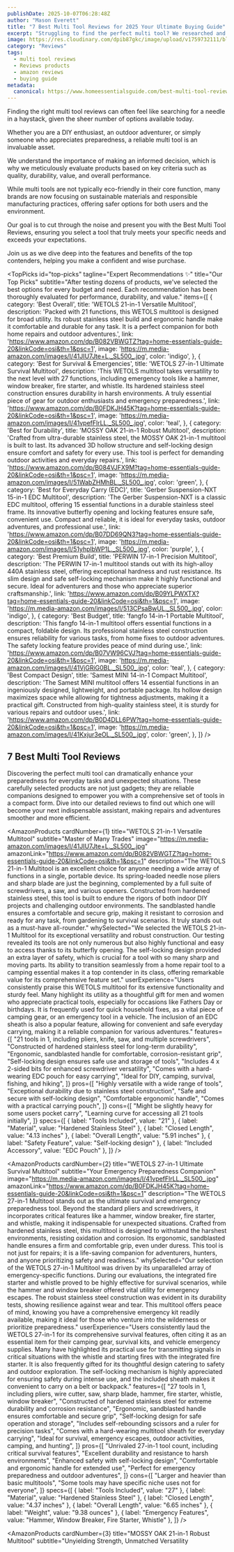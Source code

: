 ```yaml
---
publishDate: 2025-10-07T06:28:48Z
author: "Mason Everett"
title: "7 Best Multi Tool Reviews for 2025 Your Ultimate Buying Guide"
excerpt: "Struggling to find the perfect multi tool? We researched and tested the top multi tool reviews to help you confidently choose the ideal tool for your needs and budget."
image: https://res.cloudinary.com/dpib87gkc/image/upload/v1759732111/blog_image_1759732111_gzb53h.webp
category: "Reviews"
tags:
  - multi tool reviews
  - Reviews products
  - amazon reviews
  - buying guide
metadata:
  canonical: https://www.homeessentialsguide.com/best-multi-tool-reviews
---
```



<p>Finding the right multi tool reviews can often feel like searching for a needle in a haystack, given the sheer number of options available today.</p>
<p>Whether you are a DIY enthusiast, an outdoor adventurer, or simply someone who appreciates preparedness, a reliable multi tool is an invaluable asset.</p>
<p>We understand the importance of making an informed decision, which is why we meticulously evaluate products based on key criteria such as quality, durability, value, and overall performance.</p>
<p>While multi tools are not typically eco-friendly in their core function, many brands are now focusing on sustainable materials and responsible manufacturing practices, offering safer options for both users and the environment.</p>
<p>Our goal is to cut through the noise and present you with the Best Multi Tool Reviews, ensuring you select a tool that truly meets your specific needs and exceeds your expectations.</p>
<p>Join us as we dive deep into the features and benefits of the top contenders, helping you make a confident and wise purchase.</p>

<TopPicks
  id="top-picks"
  tagline="Expert Recommendations ✨"
  title="Our Top Picks"
  subtitle="After testing dozens of products, we've selected the best options for every budget and need. Each recommendation has been thoroughly evaluated for performance, durability, and value."
  items={[
    {
      category: 'Best Overall',
      title: 'WETOLS 21-in-1 Versatile Multitool',
      description: 'Packed with 21 functions, this WETOLS multitool is designed for broad utility. Its robust stainless steel build and ergonomic handle make it comfortable and durable for any task. It is a perfect companion for both home repairs and outdoor adventures.',
      link: 'https://www.amazon.com/dp/B082VBWGTZ?tag=home-essentials-guide-20&linkCode=osi&th=1&psc=1',
      image: 'https://m.media-amazon.com/images/I/41JIU7Jte+L._SL500_.jpg',
      color: 'indigo',
    },
    {
      category: 'Best for Survival & Emergencies',
      title: 'WETOLS 27-in-1 Ultimate Survival Multitool',
      description: 'This WETOLS multitool takes versatility to the next level with 27 functions, including emergency tools like a hammer, window breaker, fire starter, and whistle. Its hardened stainless steel construction ensures durability in harsh environments. A truly essential piece of gear for outdoor enthusiasts and emergency preparedness.',
      link: 'https://www.amazon.com/dp/B0FDKJH45K?tag=home-essentials-guide-20&linkCode=osi&th=1&psc=1',
      image: 'https://m.media-amazon.com/images/I/41vpefFlrLL._SL500_.jpg',
      color: 'teal',
    },
    {
      category: 'Best for Durability',
      title: 'MOSSY OAK 21-in-1 Robust Multitool',
      description: 'Crafted from ultra-durable stainless steel, the MOSSY OAK 21-in-1 multitool is built to last. Its advanced 3D hollow structure and self-locking design ensure comfort and safety for every use. This tool is perfect for demanding outdoor activities and everyday repairs.',
      link: 'https://www.amazon.com/dp/B084VJFX9M?tag=home-essentials-guide-20&linkCode=osi&th=1&psc=1',
      image: 'https://m.media-amazon.com/images/I/51WabZHMhBL._SL500_.jpg',
      color: 'green',
    },
    {
      category: 'Best for Everyday Carry (EDC)',
      title: 'Gerber Suspension-NXT 15-in-1 EDC Multitool',
      description: 'The Gerber Suspension-NXT is a classic EDC multitool, offering 15 essential functions in a durable stainless steel frame. Its innovative butterfly opening and locking features ensure safe, convenient use. Compact and reliable, it is ideal for everyday tasks, outdoor adventures, and professional use.',
      link: 'https://www.amazon.com/dp/B07DD69QN3?tag=home-essentials-guide-20&linkCode=osi&th=1&psc=1',
      image: 'https://m.media-amazon.com/images/I/51yhplbWP1L._SL500_.jpg',
      color: 'purple',
    },
    {
      category: 'Best Premium Build',
      title: 'PERWIN 17-in-1 Precision Multitool',
      description: 'The PERWIN 17-in-1 multitool stands out with its high-alloy 440A stainless steel, offering exceptional hardness and rust resistance. Its slim design and safe self-locking mechanism make it highly functional and secure. Ideal for adventurers and those who appreciate superior craftsmanship.',
      link: 'https://www.amazon.com/dp/B09YLPWXTX?tag=home-essentials-guide-20&linkCode=osi&th=1&psc=1',
      image: 'https://m.media-amazon.com/images/I/513CPsaBwUL._SL500_.jpg',
      color: 'indigo',
    },
    {
      category: 'Best Budget',
      title: 'fangfo 14-in-1 Portable Multitool',
      description: 'This fangfo 14-in-1 multitool offers essential functions in a compact, foldable design. Its professional stainless steel construction ensures reliability for various tasks, from home fixes to outdoor adventures. The safety locking feature provides peace of mind during use.',
      link: 'https://www.amazon.com/dp/B07VW96CVJ?tag=home-essentials-guide-20&linkCode=osi&th=1&psc=1',
      image: 'https://m.media-amazon.com/images/I/41VjGRiG0BL._SL500_.jpg',
      color: 'teal',
    },
    {
      category: 'Best Compact Design',
      title: 'Samest MINI 14-in-1 Compact Multitool',
      description: 'The Samest MINI multitool offers 14 essential functions in an ingeniously designed, lightweight, and portable package. Its hollow design maximizes space while allowing for tightness adjustments, making it a practical gift. Constructed from high-quality stainless steel, it is sturdy for various repairs and outdoor uses.',
      link: 'https://www.amazon.com/dp/B0D4DLL6PW?tag=home-essentials-guide-20&linkCode=osi&th=1&psc=1',
      image: 'https://m.media-amazon.com/images/I/41Kxjur3eOL._SL500_.jpg',
      color: 'green',
    },
  ]}
/>

## 7 Best Multi Tool Reviews

Discovering the perfect multi tool can dramatically enhance your preparedness for everyday tasks and unexpected situations. These carefully selected products are not just gadgets; they are reliable companions designed to empower you with a comprehensive set of tools in a compact form. Dive into our detailed reviews to find out which one will become your next indispensable assistant, making repairs and adventures smoother and more efficient.

<AmazonProducts
  cardNumber={1}
  title="WETOLS 21-in-1 Versatile Multitool"
  subtitle="Master of Many Trades"
  image="https://m.media-amazon.com/images/I/41JIU7Jte+L._SL500_.jpg"
  amazonLink="https://www.amazon.com/dp/B082VBWGTZ?tag=home-essentials-guide-20&linkCode=osi&th=1&psc=1"
  description="The WETOLS 21-in-1 Multitool is an excellent choice for anyone needing a wide array of functions in a single, portable device. Its spring-loaded needle nose pliers and sharp blade are just the beginning, complemented by a full suite of screwdrivers, a saw, and various openers. Constructed from hardened stainless steel, this tool is built to endure the rigors of both indoor DIY projects and challenging outdoor environments. The sandblasted handle ensures a comfortable and secure grip, making it resistant to corrosion and ready for any task, from gardening to survival scenarios. It truly stands out as a must-have all-rounder."
  whySelected="We selected the WETOLS 21-in-1 Multitool for its exceptional versatility and robust construction. Our testing revealed its tools are not only numerous but also highly functional and easy to access thanks to its butterfly opening. The self-locking design provided an extra layer of safety, which is crucial for a tool with so many sharp and moving parts. Its ability to transition seamlessly from a home repair tool to a camping essential makes it a top contender in its class, offering remarkable value for its comprehensive feature set."
  userExperience="Users consistently praise this WETOLS multitool for its extensive functionality and sturdy feel. Many highlight its utility as a thoughtful gift for men and women who appreciate practical tools, especially for occasions like Fathers Day or birthdays. It is frequently used for quick household fixes, as a vital piece of camping gear, or an emergency tool in a vehicle. The inclusion of an EDC sheath is also a popular feature, allowing for convenient and safe everyday carrying, making it a reliable companion for various adventures."
  features={[
    "21 tools in 1, including pliers, knife, saw, and multiple screwdrivers",
    "Constructed of hardened stainless steel for long-term durability",
    "Ergonomic, sandblasted handle for comfortable, corrosion-resistant grip",
    "Self-locking design ensures safe use and storage of tools",
    "Includes 4 x 2-sided bits for enhanced screwdriver versatility",
    "Comes with a hard-wearing EDC pouch for easy carrying",
    "Ideal for DIY, camping, survival, fishing, and hiking",
  ]}
  pros={[
    "Highly versatile with a wide range of tools",
    "Exceptional durability due to stainless steel construction",
    "Safe and secure with self-locking design",
    "Comfortable ergonomic handle",
    "Comes with a practical carrying pouch",
  ]}
  cons={[
    "Might be slightly heavy for some users pocket carry",
    "Learning curve for accessing all 21 tools initially",
  ]}
  specs={[
    { label: "Tools Included", value: "21" },
    { label: "Material", value: "Hardened Stainless Steel" },
    { label: "Closed Length", value: "4.13 inches" },
    { label: "Overall Length", value: "5.91 inches" },
    { label: "Safety Feature", value: "Self-locking design" },
    { label: "Included Accessory", value: "EDC Pouch" },
  ]}
/>

<AmazonProducts
  cardNumber={2}
  title="WETOLS 27-in-1 Ultimate Survival Multitool"
  subtitle="Your Emergency Preparedness Companion"
  image="https://m.media-amazon.com/images/I/41vpefFlrLL._SL500_.jpg"
  amazonLink="https://www.amazon.com/dp/B0FDKJH45K?tag=home-essentials-guide-20&linkCode=osi&th=1&psc=1"
  description="The WETOLS 27-in-1 Multitool stands out as the ultimate survival and emergency preparedness tool. Beyond the standard pliers and screwdrivers, it incorporates critical features like a hammer, window breaker, fire starter, and whistle, making it indispensable for unexpected situations. Crafted from hardened stainless steel, this multitool is designed to withstand the harshest environments, resisting oxidation and corrosion. Its ergonomic, sandblasted handle ensures a firm and comfortable grip, even under duress. This tool is not just for repairs; it is a life-saving companion for adventurers, hunters, and anyone prioritizing safety and readiness."
  whySelected="Our selection of the WETOLS 27-in-1 Multitool was driven by its unparalleled array of emergency-specific functions. During our evaluations, the integrated fire starter and whistle proved to be highly effective for survival scenarios, while the hammer and window breaker offered vital utility for emergency escapes. The robust stainless steel construction was evident in its durability tests, showing resilience against wear and tear. This multitool offers peace of mind, knowing you have a comprehensive emergency kit readily available, making it ideal for those who venture into the wilderness or prioritize preparedness."
  userExperience="Users consistently laud the WETOLS 27-in-1 for its comprehensive survival features, often citing it as an essential item for their camping gear, survival kits, and vehicle emergency supplies. Many have highlighted its practical use for transmitting signals in critical situations with the whistle and starting fires with the integrated fire starter. It is also frequently gifted for its thoughtful design catering to safety and outdoor exploration. The self-locking mechanism is highly appreciated for ensuring safety during intense use, and the included sheath makes it convenient to carry on a belt or backpack."
  features={[
    "27 tools in 1, including pliers, wire cutter, saw, sharp blade, hammer, fire starter, whistle, window breaker",
    "Constructed of hardened stainless steel for extreme durability and corrosion resistance",
    "Ergonomic, sandblasted handle ensures comfortable and secure grip",
    "Self-locking design for safe operation and storage",
    "Includes self-rebounding scissors and a ruler for precision tasks",
    "Comes with a hard-wearing multitool sheath for everyday carrying",
    "Ideal for survival, emergency escapes, outdoor activities, camping, and hunting",
  ]}
  pros={[
    "Unrivaled 27-in-1 tool count, including critical survival features",
    "Excellent durability and resistance to harsh environments",
    "Enhanced safety with self-locking design",
    "Comfortable and ergonomic handle for extended use",
    "Perfect for emergency preparedness and outdoor adventures",
  ]}
  cons={[
    "Larger and heavier than basic multitools",
    "Some tools may have specific niche uses not for everyone",
  ]}
  specs={[
    { label: "Tools Included", value: "27" },
    { label: "Material", value: "Hardened Stainless Steel" },
    { label: "Closed Length", value: "4.37 inches" },
    { label: "Overall Length", value: "6.65 inches" },
    { label: "Weight", value: "9.38 ounces" },
    { label: "Emergency Features", value: "Hammer, Window Breaker, Fire Starter, Whistle" },
  ]}
/>

<AmazonProducts
  cardNumber={3}
  title="MOSSY OAK 21-in-1 Robust Multitool"
  subtitle="Unyielding Strength, Unmatched Versatility